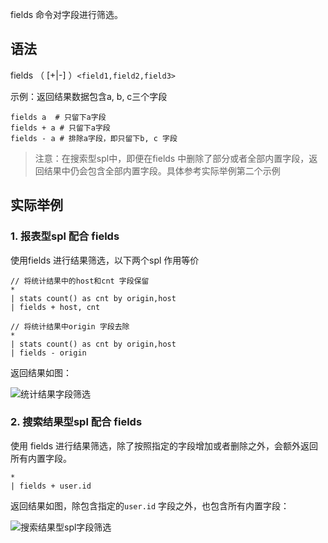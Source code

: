fields 命令对字段进行筛选。

## 语法

fields （ [+|-] ）`<field1,field2,field3>`

示例：返回结果数据包含a, b, c三个字段

```
fields a  # 只留下a字段
fields + a # 只留下a字段
fields - a # 排除a字段，即只留下b, c 字段
```


> 注意：在搜索型spl中，即便在fields 中删除了部分或者全部内置字段，返回结果中仍会包含全部内置字段。具体参考实际举例第二个示例


## 实际举例 

### 1. 报表型spl 配合 fields 

使用fields 进行结果筛选，以下两个spl 作用等价 

```
// 将统计结果中的host和cnt 字段保留
* 
| stats count() as cnt by origin,host 
| fields + host, cnt

// 将统计结果中origin 字段去除
* 
| stats count() as cnt by origin,host 
| fields - origin
```

返回结果如图：

![统计结果字段筛选](https://dn-odum9helk.qbox.me/FsL94FviEByy4fgci9WqvaDJhgsV)

### 2. 搜索结果型spl 配合 fields

使用 fields 进行结果筛选，除了按照指定的字段增加或者删除之外，会额外返回所有内置字段。


```
*
| fields + user.id
```


返回结果如图，除包含指定的`user.id` 字段之外，也包含所有内置字段：

![搜索结果型spl字段筛选](https://dn-odum9helk.qbox.me/FkEAyirWaTTk43vLP0UOezjExa4m)